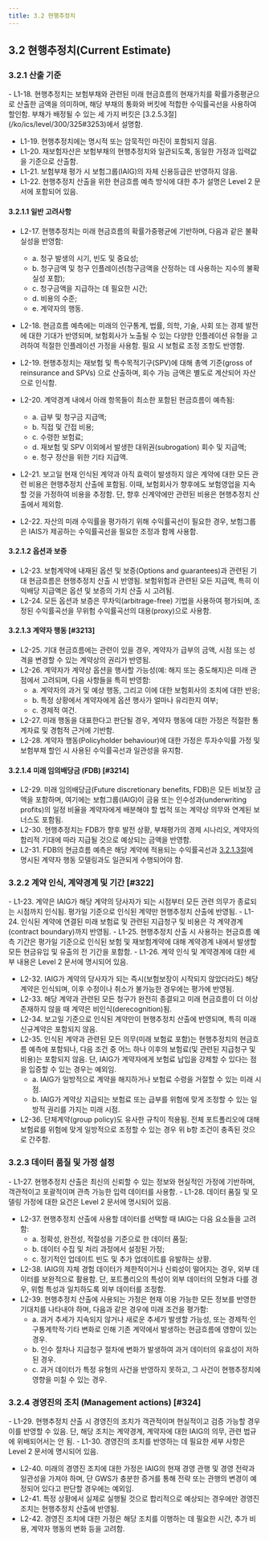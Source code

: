 ```yaml
---
title: 3.2 현행추정치
---
```


## 3.2 현행추정치(Current Estimate)

### 3.2.1 산출 기준
<GLv1>
- L1-18. 현행추정치는 보험부채와 관련된 미래 현금흐름의 현재가치를 확률가중평균으로 산출한 금액을 의미하며, 해당 부채의 통화와 버킷에 적합한 수익률곡선을 사용하여 할인함. 부채가 배정될 수 있는 세 가지 버킷<GTooltipIcon desc="보험부채에 적용할 할인율을 정하기 위해, ICS는 시장의 안정성과 신뢰도 등을 기준으로 세 가지 구분된 범주(“버킷”)를 설정하고 있음. 각 보험부채는 이들 중 하나의 버킷에 배정되며, 해당 버킷에 따라 다른 할인율(수익률 곡선)이 적용됨. 이는 각 국가나 통화권의 시장 특성에 맞는 적절한 평가를 하기 위한 조치임"/>은 [3.2.5.3절](/ko/ics/level/300/325#3253)에서 설명함.

- L1-19. 현행추정치에는 명시적 또는 암묵적인 마진이 포함되지 않음.
- L1-20. 재보험자산은 보험부채의 현행추정치와 일관되도록, 동일한 가정과 입력값을 기준으로 산출함.
- L1-21. 보험부채 평가 시 보험그룹(IAIG)의 자체 신용등급은 반영하지 않음.
- L1-22. 현행추정치 산출을 위한 현금흐름 예측 방식에 대한 추가 설명은 Level 2 문서에 포함되어 있음.
</GLv1>

#### 3.2.1.1 일반 고려사항
- L2-17. 현행추정치는 미래 현금흐름의 확률가중평균에 기반하며, 다음과 같은 불확실성을 반영함:
    - a. 청구 발생의 시기, 빈도 및 중요성;
    - b. 청구금액 및 청구 인플레이션(청구금액을 산정하는 데 사용하는 지수의 불확실성 포함);
    - c. 청구금액을 지급하는 데 필요한 시간;
    - d. 비용의 수준;
    - e. 계약자의 행동.

- L2-18. 현금흐름 예측에는 미래의 인구통계, 법률, 의학, 기술, 사회 또는 경제 발전에 대한 기대가 반영되며, 보험회사가 노출될 수 있는 다양한 인플레이션 유형을 고려하여 적절한 인플레이션 가정을 사용함. 필요 시 보험료 조정 조항도 반영함.

- L2-19. 현행추정치는 재보험 및 특수목적기구(SPV)에 대해 총액 기준(gross of reinsurance and SPVs) 으로 산출하며, 회수 가능 금액은 별도로 계산되어 자산으로 인식함.

- L2-20. 계약경계 내에서 아래 항목들이 최소한 포함된 현금흐름이 예측됨:
    - a. 급부 및 청구금 지급액;
    - b. 직접 및 간접 비용;
    - c. 수령한 보험료;
    - d. 재보험 및 SPV 이외에서 발생한 대위권(subrogation) 회수 및 지급액;
    - e. 청구 정산을 위한 기타 지급액.

- L2-21. 보고일 현재 인식된 계약과 아직 효력이 발생하지 않은 계약에 대한 모든 관련 비용은 현행추정치 산출에 포함됨. 이때, 보험회사가 향후에도 보험영업을 지속할 것을 가정하여 비용을 추정함. 단, 향후 신계약에만 관련된 비용은 현행추정치 산출에서 제외함.

- L2-22. 자산의 미래 수익률을 평가하기 위해 수익률곡선이 필요한 경우, 보험그룹은 IAIS가 제공하는 수익률곡선을 필요한 조정과 함께 사용함.

#### 3.2.1.2 옵션과 보증 
- L2-23. 보험계약에 내재된 옵션 및 보증(Options and guarantees)과 관련된 기대 현금흐름은 현행추정치 산출 시 반영됨. 보험위험과 관련된 모든 지급액, 특히 이익배당 지급액은 옵션 및 보증의 가치 산출 시 고려됨.
- L2-24. 모든 옵션과 보증은 무차익(arbitrage-free) 기법을 사용하여 평가되며, 조정된 수익률곡선을 무위험 수익률곡선의 대용(proxy)으로 사용함.

#### 3.2.1.3 계약자 행동 [#3213]
- L2-25. 기대 현금흐름에는 관련이 있을 경우, 계약자가 급부의 금액, 시점 또는 성격을 변경할 수 있는 계약상의 권리가 반영됨.
- L2-26. 계약자가 계약상 옵션을 행사할 가능성(예: 해지 또는 중도해지)은 미래 관점에서 고려되며, 다음 사항들을 특히 반영함:
    - a. 계약자의 과거 및 예상 행동, 그리고 이에 대한 보험회사의 조치에 대한 반응;
    - b. 특정 상황에서 계약자에게 옵션 행사가 얼마나 유리한지 여부;
    - c. 경제적 여건.
- L2-27. 미래 행동을 대표한다고 판단될 경우, 계약자 행동에 대한 가정은 적절한 통계자료 및 경험적 근거에 기반함.
- L2-28. 계약자 행동(Policyholder behaviour)에 대한 가정은 투자수익률 가정 및 보험부채 할인 시 사용된 수익률곡선과 일관성을 유지함.

#### 3.2.1.4 미래 임의배당금 (FDB) [#3214]

- L2-29. 미래 임의배당금(Future discretionary benefits, FDB)은 모든 비보장 금액을 포함하며, 여기에는 보험그룹(IAIG)이 금융 또는 인수성과(underwriting profits)의 일정 비율을 계약자에게 배분해야 할 법적 또는 계약상 의무와 연계된 보너스도 포함됨.
- L2-30. 현행추정치는 FDB가 향후 발전 상황, 부채평가의 경제 시나리오, 계약자의 합리적 기대에 따라 지급될 것으로 예상되는 금액을 반영함.
- L2-31. FDB의 현금흐름 예측은 해당 계약에 적용되는 수익률곡선과 [3.2.1.3절](/ko/ics/level/300/320#3213)에 명시된 계약자 행동 모델링과도 일관되게 수행되어야 함.

### 3.2.2 계약 인식, 계약경계 및 기간 [#322]
<GLv1>
- L1-23. 계약은 IAIG가 해당 계약의 당사자가 되는 시점부터 모든 관련 의무가 종료되는 시점까지 인식됨. 평가일 기준으로 인식된 계약만 현행추정치 산출에 반영됨.
- L1-24. 인식된 계약에 연결된 미래 보험료 및 관련된 지급청구 및 비용은 각 계약경계(contract boundary)까지 반영됨.
- L1-25. 현행추정치 산출 시 사용하는 현금흐름 예측 기간은 평가일 기준으로 인식된 보험 및 재보험계약에 대해 계약경계 내에서 발생할 모든 현금유입 및 유출의 전 기간을 포함함.
- L1-26. 계약 인식 및 계약경계에 대한 세부 내용은 Level 2 문서에 명시되어 있음.
</GLv1>

- L2-32. IAIG가 계약의 당사자가 되는 즉시(보험보장이 시작되지 않았더라도) 해당 계약은 인식되며, 이후 수정이나 취소가 불가능한 경우에는 평가에 반영됨.
- L2-33. 해당 계약과 관련된 모든 청구가 완전히 종결되고 미래 현금흐름이 더 이상 존재하지 않을 때 계약은 비인식(derecognition)됨.
- L2-34. 보고일 기준으로 인식된 계약만이 현행추정치 산출에 반영되며, 특히 미래 신규계약은 포함되지 않음.
- L2-35. 인식된 계약과 관련된 모든 의무(미래 보험료 포함)는 현행추정치의 현금흐름 예측에 포함되나, 다음 조건 중 어느 하나 이후의 보험료(및 관련된 지급청구 및 비용)는 포함되지 않음. 단, IAIG가 계약자에게 보험료 납입을 강제할 수 있다는 점을 입증할 수 있는 경우는 예외임.
    - a. IAIG가 일방적으로 계약을 해지하거나 보험료 수령을 거절할 수 있는 미래 시점.
    - b. IAIG가 계약상 지급되는 보험료 또는 급부를 위험에 맞게 조정할 수 있는 일방적 권리를 가지는 미래 시점.
- L2-36. 단체계약(group policy)도 유사한 규칙이 적용됨. 전체 포트폴리오에 대해 보험료를 위험에 맞게 일방적으로 조정할 수 있는 경우 위 b항 조건이 충족된 것으로 간주함.


### 3.2.3 데이터 품질 및 가정 설정
<GLv1>
- L1-27. 현행추정치 산출은 최신의 신뢰할 수 있는 정보와 현실적인 가정에 기반하며, 객관적이고 포괄적이며 관측 가능한 입력 데이터를 사용함.
- L1-28. 데이터 품질 및 모델링 가정에 대한 요건은 Level 2 문서에 명시되어 있음.
</GLv1>

- L2-37. 현행추정치 산출에 사용할 데이터를 선택할 때 IAIG는 다음 요소들을 고려함:
    - a. 정확성, 완전성, 적절성을 기준으로 한 데이터 품질;
    - b. 데이터 수집 및 처리 과정에서 설정된 가정;
    - c. 정기적인 업데이트 빈도 및 추가 업데이트를 유발하는 상황.
- L2-38. IAIG의 자체 경험 데이터가 제한적이거나 신뢰성이 떨어지는 경우, 외부 데이터를 보완적으로 활용함. 단, 포트폴리오의 특성이 외부 데이터의 모형과 다를 경우, 위험 특성과 일치하도록 외부 데이터를 조정함.
- L2-39. 현행추정치 산출에 사용되는 가정은 현재 이용 가능한 모든 정보를 반영한 기대치를 나타내야 하며, 다음과 같은 경우에 미래 조건을 평가함:
    - a. 과거 추세가 지속되지 않거나 새로운 추세가 발생할 가능성, 또는 경제적·인구통계학적·기타 변화로 인해 기존 계약에서 발생하는 현금흐름에 영향이 있는 경우.
    - b. 인수 절차나 지급청구 절차에 변화가 발생하여 과거 데이터의 유효성이 저하된 경우.
    - c. 과거 데이터가 특정 유형의 사건을 반영하지 못하고, 그 사건이 현행추정치에 영향을 미칠 수 있는 경우.


### 3.2.4 경영진의 조치 (Management actions) [#324]
<GLv1>
- L1-29. 현행추정치 산출 시 경영진의 조치가 객관적이며 현실적이고 검증 가능할 경우 이를 반영할 수 있음. 단, 해당 조치는 계약경계, 계약자에 대한 IAIG의 의무, 관련 법규에 위배되어서는 안 됨.
- L1-30. 경영진의 조치를 반영하는 데 필요한 세부 사항은 Level 2 문서에 명시되어 있음.
</GLv1>

- L2-40. 미래의 경영진 조치에 대한 가정은 IAIG의 현재 경영 관행 및 경영 전략과 일관성을 가져야 하며, 단 GWS가 충분한 증거를 통해 전략 또는 관행의 변경이 예정되어 있다고 판단할 경우에는 예외임.
- L2-41. 특정 상황에서 실제로 실행될 것으로 합리적으로 예상되는 경우에만 경영진 조치는 현행추정치 산출에 반영됨.
- L2-42. 경영진 조치에 대한 가정은 해당 조치를 이행하는 데 필요한 시간, 추가 비용, 계약자 행동의 변화 등을 고려함.
